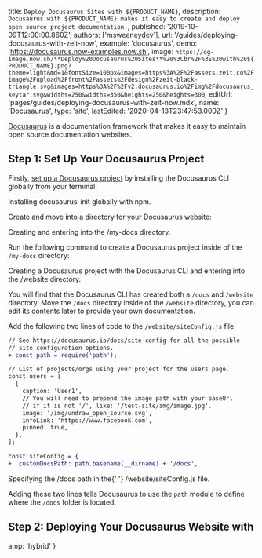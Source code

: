 
  title: `Deploy Docusaurus Sites with ${PRODUCT_NAME}`,
  description: `Docusaurus with ${PRODUCT_NAME} makes it easy to create and deploy open source project documentation.`,
  published: '2019-10-09T12:00:00.860Z',
  authors: ['msweeneydev'],
  url: '/guides/deploying-docusaurus-with-zeit-now',
  example: 'docusaurus',
  demo: 'https://docusaurus.now-examples.now.sh',
  image: `https://og-image.now.sh/**Deploy%20Docusaurus%20Sites**%20%3Cbr%2F%3E%20with%20${PRODUCT_NAME}.png?theme=light&md=1&fontSize=100px&images=https%3A%2F%2Fassets.zeit.co%2Fimage%2Fupload%2Ffront%2Fassets%2Fdesign%2Fzeit-black-triangle.svg&images=https%3A%2F%2Fv2.docusaurus.io%2Fimg%2Fdocusaurus_keytar.svg&widths=250&widths=350&heights=250&heights=300`,
  editUrl: 'pages/guides/deploying-docusaurus-with-zeit-now.mdx',
  name: 'Docusaurus',
  type: 'site',
  lastEdited: '2020-04-13T23:47:53.000Z'
}

[Docusaurus](https://docusaurus.io/) is a documentation framework that makes it easy to maintain open source documentation websites.

## Step 1: Set Up Your Docusaurus Project

Firstly, [set up a Docusaurus project](https://docusaurus.io/docs/en/tutorial-setup#install-the-docusaurus-init-command) by installing the Docusaurus CLI globally from your terminal:

<Snippet dark text="npm i -g docusaurus-init" />
<Caption>Installing <Link href="https://docusaurus.io/docs/en/tutorial-setup#install-the-docusaurus-init-command">docusaurus-init</Link> globally with <Link href="https://www.npmjs.com/">npm</Link>.</Caption>

Create and move into a directory for your Docusaurus website:

<Snippet dark text="mkdir my-docs && cd my-docs" />
<Caption>Creating and entering into the <InlineCode>/my-docs</InlineCode> directory.</Caption>

Run the following command to create a Docusaurus project inside of the `/my-docs` directory:

<Snippet dark text="docusaurus-init && cd website" />
<Caption>Creating a Docusaurus project with the Docusaurus CLI and entering into the <InlineCode>/website</InlineCode> directory.</Caption>

You will find that the Docusaurus CLI has created both a `/docs` and `/website` directory. Move the `/docs` directory inside of the `/website` directory, you can edit its contents later to provide your own documentation.

Add the following two lines of code to the `/website/siteConfig.js` file:

```diff
// See https://docusaurus.io/docs/site-config for all the possible
// site configuration options.
+ const path = require('path');

// List of projects/orgs using your project for the users page.
const users = [
  {
    caption: 'User1',
    // You will need to prepend the image path with your baseUrl
    // if it is not '/', like: '/test-site/img/image.jpg'.
    image: '/img/undraw_open_source.svg',
    infoLink: 'https://www.facebook.com',
    pinned: true,
  },
];

const siteConfig = {
+  customDocsPath: path.basename(__dirname) + '/docs',
```

<Caption>
  Specifying the <InlineCode>/docs</InlineCode> path in the{' '}
  <InlineCode>/website/siteConfig.js</InlineCode> file.
</Caption>

Adding these two lines tells Docusaurus to use the `path` module to define where the `/docs` folder is located.

## Step 2: Deploying Your Docusaurus Website with <ProductNameWrapper name={PRODUCT_NAME} />

<DeploySection meta={meta} />


  amp: 'hybrid'
}
